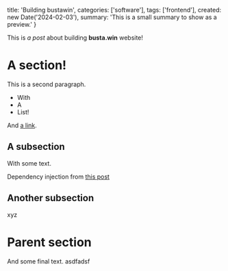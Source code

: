   title: 'Building bustawin',
  categories: ['software'],
  tags: ['frontend'],
  created: new Date('2024-02-03'),
  summary: 'This is a small summary to show as a preview.'
}


This is *a post* about building **busta.win** website!

# A section!

This is a second paragraph.

- With
- A
- List!

And [a link](https://link.com).

## A subsection

With some text.

Dependency injection
from [this post](https://sergiodxa.com/articles/dependency-injection-in-remix-loaders-and-actions)

## Another subsection

xyz


# Parent section

And some final text. asdfadsf